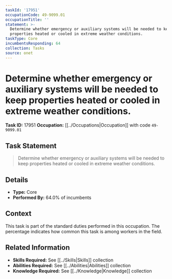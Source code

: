 ```yaml
---
taskId: '17951'
occupationCode: 49-9099.01
occupationTitle: ''
statement: >-
  Determine whether emergency or auxiliary systems will be needed to keep
  properties heated or cooled in extreme weather conditions.
taskType: Core
incumbentsResponding: 64
collection: Tasks
source: onet
---
```

# Determine whether emergency or auxiliary systems will be needed to keep properties heated or cooled in extreme weather conditions.

**Task ID:** 17951
**Occupation:** [[../Occupations|Occupation]] with code `49-9099.01`

## Task Statement

> Determine whether emergency or auxiliary systems will be needed to keep properties heated or cooled in extreme weather conditions.

## Details

- **Type:** Core
- **Performed By:** 64.0% of incumbents

## Context

This task is part of the standard duties performed in this occupation. The percentage indicates how common this task is among workers in the field.

## Related Information

- **Skills Required:** See [[../Skills|Skills]] collection
- **Abilities Required:** See [[../Abilities|Abilities]] collection
- **Knowledge Required:** See [[../Knowledge|Knowledge]] collection
